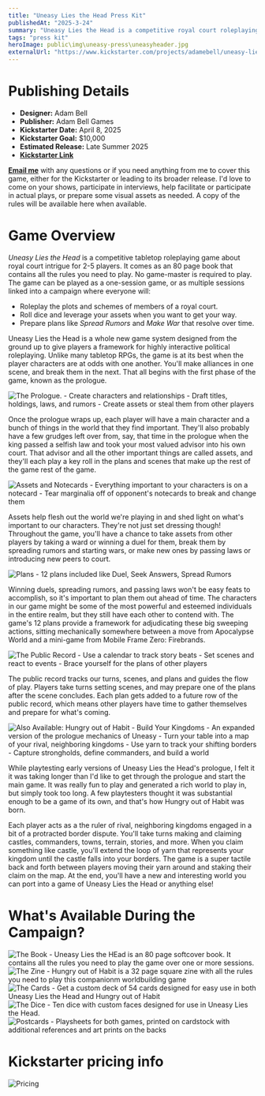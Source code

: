 ```yaml
---
title: "Uneasy Lies the Head Press Kit"
publishedAt: "2025-3-24"
summary: "Uneasy Lies the Head is a competitive royal court roleplaying game for 2-5 players. It requires no GM and is intended for multi-session campaigns or one-shots. It's coming to kickstarter April 8, 2025 and will be releasing later this year."
tags: "press kit"
heroImage: public\img\uneasy-press\uneasyheader.jpg
externalUrl: "https://www.kickstarter.com/projects/adamebell/uneasy-lies-the-head-2e/"
---
```


# Publishing Details
- **Designer:** Adam Bell
- **Publisher:** Adam Bell Games
- **Kickstarter Date:** April 8, 2025
- **Kickstarter Goal:** $10,000
- **Estimated Release:** Late Summer 2025
- [**Kickstarter Link**](https://www.kickstarter.com/projects/adamebell/uneasy-lies-the-head-2e/)

[**Email me**](mailto:contact@adambell.games) with any questions or if you need anything from me to cover this game, either for the Kickstarter or leading to its broader release. I'd love to come on your shows, participate in interviews, help facilitate or participate in actual plays, or prepare some visual assets as needed. A copy of the rules will be available here when available.

# Game Overview

*Uneasy Lies the Head* is a competitive tabletop roleplaying game about royal court intrigue for 2-5 players. It comes as an 80 page book that contains all the rules you need to play. No game-master is required to play. The game can be played as a one-session game, or as multiple sessions linked into a campaign where everyone will:

- Roleplay the plots and schemes of members of a royal court.
- Roll dice and leverage your assets when you want to get your way.
- Prepare plans like *Spread Rumors* and *Make War* that resolve over time.

Uneasy Lies the Head is a whole new game system designed from the ground up to give players a framework for highly interactive political roleplaying. Unlike many tabletop RPGs, the game is at its best when the player characters are at odds with one another. You'll make alliances in one scene, and break them in the next. That all begins with the first phase of the game, known as the prologue.

![The Prologue. - Create characters and relationships - Draft titles, holdings, laws, and rumors - Create assets or steal them from other players](public\img\uneasy-press\Prologue.jpg)

Once the prologue wraps up, each player will have a main character and a bunch of things in the world that they find important. They'll also probably have a few grudges left over from, say, that time in the prologue when the king passed a selfish law and took your most valued advisor into his own court. That advisor and all the other important things are called assets, and they'll each play a key roll in the plans and scenes that make up the rest of the game rest of the game.

![Assets and Notecards - Everything important to your characters is on a notecard - Tear marginalia off of opponent's notecards to break and change them](public\img\uneasy-press\assets.jpg)

Assets help flesh out the world we're playing in and shed light on what's important to our characters. They're not just set dressing though! Throughout the game, you'll have a chance to take assets from other players by taking a ward or winning a duel for them, break them by spreading rumors and starting wars, or make new ones by passing laws or introducing new peers to court.

![Plans - 12 plans included like Duel, Seek Answers, Spread Rumors](public\img\uneasy-press\plans.jpg)

Winning duels, spreading rumors, and passing laws won't be easy feats to accomplish, so it's important to plan them out ahead of time. The characters in our game might be some of the most powerful and esteemed individuals in the entire realm, but they still have each other to contend with. The game's 12 plans provide a framework for adjudicating these big sweeping actions, sitting mechanically somewhere between a move from Apocalypse World and a mini-game from Mobile Frame Zero: Firebrands.

![The Public Record - Use a calendar to track story beats - Set scenes and react to events - Brace yourself for the plans of other players](public\img\uneasy-press\PublicRecord.jpg)

The public record tracks our turns, scenes, and plans and guides the flow of play. Players take turns setting scenes, and may prepare one of the plans after the scene concludes. Each plan gets added to a future row of the public record, which means other players have time to gather themselves and prepare for what's coming.

![Also Available: Hungry out of Habit - Build Your Kingdoms - An expanded version of the prologue mechanics of Uneasy - Turn your table into a map of your rival, neighboring kingdoms - Use yarn to track your shifting borders - Capture strongholds, define commanders, and build a world](public\img\uneasy-press\hungry.jpg)

While playtesting early versions of Uneasy Lies the Head's prologue, I felt it it was taking longer than I'd like to get through the prologue and start the main game. It was really fun to play and generated a rich world to play in, but simply took too long. A few playtesters thought it was substantial enough to be a game of its own, and that's how Hungry out of Habit was born.

Each player acts as a the ruler of rival, neighboring kingdoms engaged in a bit of a protracted border dispute. You'll take turns making and claiming castles, commanders, towns, terrain, stories, and more. When you claim something like castle, you'll extend the loop of yarn that represents your kingdom until the castle falls into your borders. The game is a super tactile back and forth between players moving their yarn around and staking their claim on the map. At the end, you'll have a new and interesting world you can port into a game of Uneasy Lies the Head or anything else!


# What's Available During the Campaign?

![The Book - Uneasy Lies the HEad is an 80 page softcover book. It contains all the rules you need to play the game over one or more sessions.](public\img\uneasy-press\Book.jpg)
![The Zine - Hungry out of Habit is a 32 page square zine with all the rules you need to play this companionm worldbuilding game](public\img\uneasy-press\HungryZine.jpg)
![The Cards - Get a custom deck of 54 cards designed for easy use in both Uneasy Lies the Head and Hungry out of Habit](public\img\uneasy-press\Cards.jpg)
![The Dice - Ten dice with custom faces designed for use in Uneasy Lies the Head.](public\img\uneasy-press\Dice.jpg)
![Postcards - Playsheets for both games, printed on cardstock with additional references and art prints on the backs](public\img\uneasy-press\Postcards.jpg)

# Kickstarter pricing info
![Pricing](public\img\uneasy-press\Pricing.jpg)
